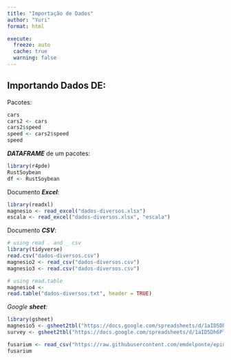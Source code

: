 ```yaml
---
title: "Importação de Dados"
author: "Yuri"
format: html

execute: 
  freeze: auto
  cache: true
  warning: false
---
```


## Importando Dados DE:

Pacotes:

```r
cars
cars2 <- cars
cars2$speed
speed <- cars2$speed
speed
```

***DATAFRAME*** de um pacotes:

```r
library(r4pde)
RustSoybean
df <- RustSoybean
```

Documento ***Excel***:

```r
library(readxl)
magnesio <- read_excel("dados-diversos.xlsx")
escala <- read_excel("dados-diversos.xlsx", "escala")
```

Documento ***CSV***:

```r
# using read . and _ csv
library(tidyverse)
read.csv("dados-diversos.csv")
magnesio2 <- read_csv("dados-diversos.csv")
magnesio3 <- read.csv("dados-diversos.csv")

# using read.table
magnesio4 <-
read.table("dados-diversos.txt", header = TRUE)
```

*Google **sheet**:*

```r
library(gsheet)
magnesio5 <- gsheet2tbl("https://docs.google.com/spreadsheets/d/1aID5Dh6PlBVCKzU1j7k-WA6zuWQWE2NhtWEgdJtt5iA/edit?usp=sharing")
survey <- gsheet2tbl("https://docs.google.com/spreadsheets/d/1aID5Dh6PlBVCKzU1j7k-WA6zuWQWE2NhtWEgdJtt5iA/edit#gid=366054269")

fusarium <- read_csv("https://raw.githubusercontent.com/emdelponte/epidemiology-R/main/data/fusarium_banana.csv")
fusarium
```

